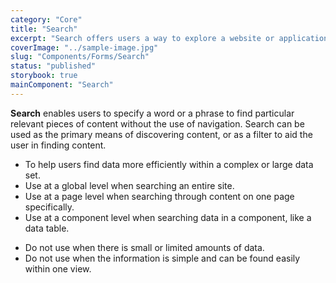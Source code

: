 ```yaml
---
category: "Core"
title: "Search"
excerpt: "Search offers users a way to explore a website or application using keywords. Search can be used as the primary means of discovering content or as a filter to aid the user in finding content."
coverImage: "../sample-image.jpg"
slug: "Components/Forms/Search"
status: "published"
storybook: true
mainComponent: "Search"
---
```


**Search** enables users to specify a word or a phrase to find particular relevant pieces of content without the use of navigation. Search can be used as the primary means of discovering content, or as a filter to aid the user in finding content.

<DoUse>

- To help users find data more efficiently within a complex or large data set.
- Use at a global level when searching an entire site.
- Use at a page level when searching through content on one page specifically.
- Use at a component level when searching data in a component, like a data table.

</DoUse>

<DoNotUse>

- Do not use when there is small or limited amounts of data.
- Do not use when the information is simple and can be found easily within one view.

</DoNotUse>
